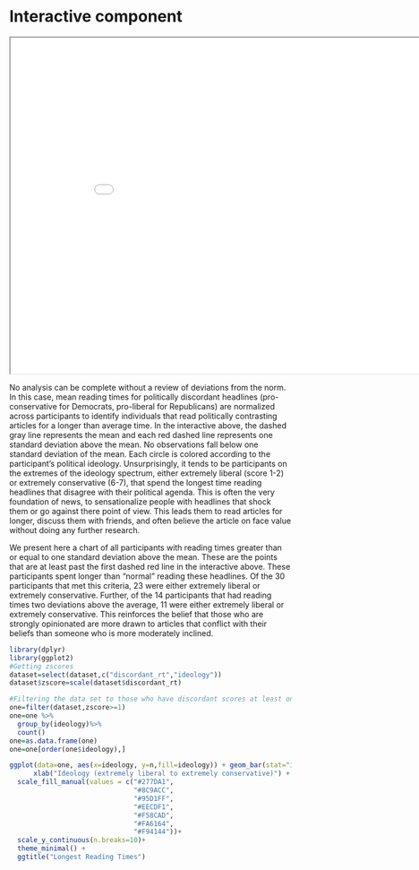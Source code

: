 # Interactive component

<iframe src="circs.html" width="900" height="600"></iframe>
No analysis can be complete without a review of deviations from the norm. In this case, mean reading times for politically discordant headlines (pro-conservative for Democrats, pro-liberal for Republicans) are normalized across participants to identify individuals that read politically contrasting articles for a longer than average time. In the interactive above, the dashed gray line represents the mean and each red dashed line represents one standard deviation above the mean. No observations fall below one standard deviation of the mean. Each circle is colored according to the participant's political ideology. Unsurprisingly, it tends to be participants on the extremes of the ideology spectrum, either extremely liberal (score 1-2) or extremely conservative (6-7), that spend the longest time reading headlines that disagree with their political agenda. This is often the very foundation of news, to sensationalize people with headlines that shock them or go against there point of view. This leads them to read articles for longer, discuss them with friends, and often believe the article on face value without doing any further research. 



We present here a chart of all participants with reading times greater than or equal to one standard deviation above the mean. These are the points that are at least past the first dashed red line in the interactive above. These participants spent longer than "normal" reading these headlines. Of the 30 participants that met this criteria, 23 were either extremely liberal or extremely conservative. Further, of the 14 participants that had reading times two deviations above the average, 11 were either extremely liberal or extremely conservative. This reinforces the belief that those who are strongly opinionated are more drawn to articles that conflict with their beliefs than someone who is more moderately inclined.
```r
library(dplyr)
library(ggplot2)
#Getting zscores
dataset=select(dataset,c("discordant_rt","ideology"))
dataset$zscore=scale(dataset$discordant_rt)

#Filtering the data set to those who have discordant scores at least one deviation from the mean, getting a count by ideology
one=filter(dataset,zscore>=1)
one=one %>%
  group_by(ideology)%>%
  count()
one=as.data.frame(one)
one=one[order(one$ideology),]

ggplot(data=one, aes(x=ideology, y=n,fill=ideology)) + geom_bar(stat="identity") + 
      xlab("Ideology (extremely liberal to extremely conservative)") + ylab("Number of Participants")+
  scale_fill_manual(values = c("#277DA1",
                               "#8C9ACC",
                               "#95D1FF",
                               "#EECDF1",
                               "#F58CAD",
                               "#FA6164",
                               "#F94144"))+
  scale_y_continuous(n.breaks=10)+
  theme_minimal() +
  ggtitle("Longest Reading Times")
```
